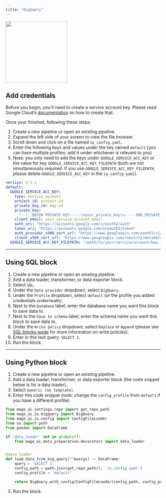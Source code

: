 ```yaml
---
title: "BigQuery"
---
```


<img
  alt=""
  src="https://www.vectorlogo.zone/logos/google_bigquery/google_bigquery-ar21.svg"
  height="200"
/>

## Add credentials

Before you begin, you’ll need to create a service account key. Please read
Google Cloud’s
[documentation](https://cloud.google.com/iam/docs/creating-managing-service-account-keys)
on how to create that.

Once your finished, following these steps:

1. Create a new pipeline or open an existing pipeline.
2. Expand the left side of your screen to view the file browser.
3. Scroll down and click on a file named `io_config.yaml`.
4. Enter the following keys and values under the key named `default` (you can
   have multiple profiles, add it under whichever is relevant to you)
5. Note: you only need to add the keys under `GOOGLE_SERVICE_ACC_KEY` or the
   value for key `GOOGLE_SERVICE_ACC_KEY_FILEPATH` (both are not simultaneously
   required. If you use `GOOGLE_SERVICE_ACC_KEY_FILEPATH`, please delete `GOOGLE_SERVICE_ACC_KEY`
   in the `io_config.yaml`).

```yaml
version: 0.1.1
default:
  GOOGLE_SERVICE_ACC_KEY:
    type: service_account
    project_id: project-id
    private_key_id: key-id
    private_key:
      "-----BEGIN PRIVATE KEY-----\nyour_private_key\n-----END_PRIVATE_KEY"
    client_email: your_service_account_email
    auth_uri: "https://accounts.google.com/o/oauth2/auth"
    token_uri: "https://accounts.google.com/o/oauth2/token"
    auth_provider_x509_cert_url: "https://www.googleapis.com/oauth2/v1/certs"
    client_x509_cert_url: "https://www.googleapis.com/robot/v1/metadata/x509/your_service_account_email"
  GOOGLE_SERVICE_ACC_KEY_FILEPATH: "/path/to/your/service/account/key.json"
```

---

## Using SQL block

1. Create a new pipeline or open an existing pipeline.
2. Add a data loader, transformer, or data exporter block.
3. Select `SQL`.
4. Under the `Data provider` dropdown, select `BigQuery`.
5. Under the `Profile` dropdown, select `default` (or the profile you added
   credentials underneath).
6. Next to the `Database` label, enter the database name you want this block to
   save data to.
7. Next to the `Save to schema` label, enter the schema name you want this block
   to save data to.
8. Under the `Write policy` dropdown, select `Replace` or `Append` (please see
   [SQL blocks guide](/guides/sql-blocks)
   for more information on write policies).
9. Enter in this test query: `SELECT 1`.
10. Run the block.

---

## Using Python block

1. Create a new pipeline or open an existing pipeline.
2. Add a data loader, transformer, or data exporter block (the code snippet
   below is for a data loader).
3. Select `Generic (no template)`.
4. Enter this code snippet (note: change the `config_profile` from `default` if
   you have a different profile):

```python
from mage_ai.settings.repo import get_repo_path
from mage_ai.io.bigquery import BigQuery
from mage_ai.io.config import ConfigFileLoader
from os import path
from pandas import DataFrame

if 'data_loader' not in globals():
    from mage_ai.data_preparation.decorators import data_loader


@data_loader
def load_data_from_big_query(**kwargs) -> DataFrame:
    query = 'SELECT 1'
    config_path = path.join(get_repo_path(), 'io_config.yaml')
    config_profile = 'default'

    return BigQuery.with_config(ConfigFileLoader(config_path, config_profile)).load(query)
```

5. Run the block.
